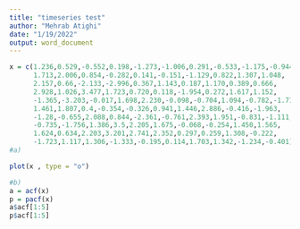 ```yaml
---
title: "timeseries test"
author: "Mehrab Atighi"
date: "1/19/2022"
output: word_document
---
```


```r
x = c(1.236,0.529,-0.552,0.198,-1.273,-1.006,0.291,-0.533,-1.175,-0.944,
      1.713,2.006,0.854,-0.282,0.141,-0.151,-1.129,0.822,1.307,1.048,
      2.157,0.66,-2.133,-2.996,0.367,1.143,0.187,1.170,0.389,0.666,
      2.928,1.026,3.477,1.723,0.720,0.118,-1.954,0.272,1.617,1.152,
      -1.365,-3.203,-0.017,1.698,2.230,-0.098,-0.704,1.094,-0.782,-1.717,
      1.461,1.807,0.4,-0.354,-0.326,0.941,1.446,2.886,-0.416,-1.963,
      -1.28,-0.655,2.088,0.844,-2.361,-0.761,2.393,1.951,-0.831,-1.111,
      -0.735,-1.756,1.386,3.5,2.205,1.675,-0.068,-0.254,1.450,1.565,
      1.624,0.634,2.203,3.201,2.741,2.352,0.297,0.259,1.308,-0.222,
      -1.723,1.117,1.306,-1.333,-0.195,0.114,1.703,1.342,-1.234,-0.401)
#a)

plot(x , type = "o")

#b)
a = acf(x)
p = pacf(x)
a$acf[1:5]
p$acf[1:5]



```

